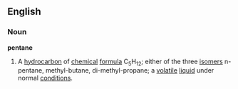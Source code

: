 ==English==
===Noun===
'''pentane'''
#{{Chemistry}} A [[hydrocarbon]] of [[chemical]] [[formula]] C<sub>5</sub>H<sub>12</sub>; either of the three [[isomer]]s n-pentane, methyl-butane, di-methyl-propane; a [[volatile]] [[liquid]] under normal [[condition]]s.